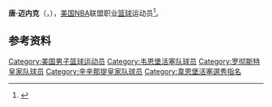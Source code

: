 {{expand|time=2016-04-18T13:45:28+00:00}}
{{noteTA|G1=NBA}}
{{Infobox NBA Player
| name         = 唐·迈内克<br/>{{lang|en|Don Meineke}}
| number       = 17,5,22
| position     = 大前锋     
| birth_date   = {{Birth date|1930|10|30}}
| birth_place  = 
| nationality  = {{USA}}
| height_ft    = 6
| height_in    = 7
| weight_lb    = 208
| highschool   = Wilbur Wright in Dayton, Ohio 
| college      = University of Dayton 
| draft =
| draft_year   = 1952
| draft_round  = 
| draft_pick   = 
| draft_team   = 韦恩堡活塞
| career_start = 1952
| career_end   = 1958
| teams        = <!-- 效力過球隊 -->
| coach        = <!-- 執教過球隊 -->
| highlights   = <!-- 生涯焦點與獲得獎項 -->
| stat1label   = 
| stat1value   = 
| stat2label   = 
| stat2value   = 
| stat3label   = 
| stat3value   = 
| letter       = 
| bbr          = 
| profile      = 
| HOF          = <!-- 名人堂 -->
| HOF_player   = <!-- 球員名人堂 -->
| HOF_coach    = <!-- 教練名人堂 -->
}}

'''唐·迈内克'''（{{lang-en|Don Meineke}}，{{Bd|1930年|10月30日|2013年|9月3日|catIdx=Meineke}}），[[美国|美国]][[NBA|NBA]]联盟职业[[篮球|篮球]]运动员<ref>{{Cite web|url=http://www.basketball-reference.com/players/m/meinemo01.html|title=唐·曼尼克|accessdate=2016-04-18|author=|date=|publisher=|archive-date=2020-10-30|archive-url=https://web.archive.org/web/20201030134447/https://www.basketball-reference.com/players/m/meinemo01.html|dead-url=no}}</ref>。

==参考资料==
{{reflist}}

{{Basketball-player-stub}}
{{1952 NBA Draft}}

{{Authority control}}
{{DEFAULTSORT:Meineke, Don}}
[[Category:美国男子篮球运动员|Category:美国男子篮球运动员]]
[[Category:韦恩堡活塞队球员|Category:韦恩堡活塞队球员]]
[[Category:罗彻斯特皇家队球员|Category:罗彻斯特皇家队球员]]
[[Category:辛辛那提皇家队球员|Category:辛辛那提皇家队球员]]
[[Category:韋恩堡活塞選秀指名|Category:韋恩堡活塞選秀指名]]